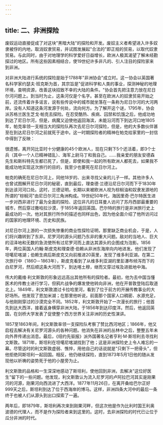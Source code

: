 ```yaml
---
---
---
```

title: 二、非洲探险
---



废奴运动直接促成了对这块"黑暗大陆"的探险和开发。废奴主义者希望进入许多奴隶被俘的内地，取消奴隶贸易，并试图发展起"合法的"即正规的贸易，以取代奴隶贸易。与此同时，由于对地理学的科学爱好日益增长，欧洲人极其渴望了解未经勘探过的地区。所有这些因素相结合，使19世纪许多非凡的、引人注目的探险家来到非洲。

对非洲大陆进行系统的探险是始于1788年"非洲协会"成立时。这一协会以英国著名科学家约瑟夫·班克斯为首，其宗旨是"促进科学和人类的事业，探测神秘的地理环境，查明资源，改善这块招致不幸的大陆的条件。"协会首先把注意力放在尼日尔河问题上。到当时为止，这条河仅是个名字。甚至在欧洲人的奴隶贸易开始之前，还流传着许多谣言，说有些传说中的城市就坐落在一条称为尼日尔河的大河两岸。没有人知道这条河发源于何处，流向何方。为了解开这个谜，1795年，协会派苏格兰医生芝戈·帕克去探险。在忍受酷热、疾病、囚禁和饥饿之后，他成功地到达了尼日尔河，但是，病魔又迫使他返回海滨，未能沿河而下到达河口地1805年，帕克率领一支相当大的探险队再次去尼日尔河探险，但是，他的大多数伙伴甚至在到达尼日尔河之前就死于途中。这一时期探险者的精神在帕克给家里的一封信中得到了反映：

很遗憾，离开冈比亚时十分健康的45个欧洲人，现在只剩下5个还活着，即3个士兵（其中一个人已精神错乱）、海军上尉马丁和我自己。……我亲爱的朋友安德森先生和斯科特先生都已死了，但是，即使和我一起的所有欧洲人都死去，如果我不能成功地实现这次旅行的目的，我至少也要死在尼日尔河上。

帕克的确死在尼日尔河上，同他18岁的、出来寻找父亲的儿子一样。其他许多人也曾试图解开尼日尔河的秘密，直到最后，理查德·兰德沿尼日尔河而下于1830年到达该河河口处。这时，兰德证明，长期以来被欧洲人视为棕榈油和奴隶发源地的所谓的"棕榈河"由尼日尔河三角洲构成。19世纪50年代，海因里奇·巴尔特医生进一步对西非进行了最为全面的探险、这位非凡的日耳曼人访问了苏丹西部最重要的城市，然后穿过撒哈拉沙漠，于1855年返回英国。巴尔特的旅行是非洲旅行史上最成功的一次。他对其旅行所作的描述也同样出色，因为他全面介绍了他所访问过的国家的地理环境、历史和民族。

对尼日尔河上游的一次损失惨重的商业性探险证明，那里缺乏商业机会，于是，人们将兴趣转到了东非。尼罗河的源头问题乃东非的重大问题。敌对的当地人、巨大的沼泽地和无数的急流使所有过尼罗河而上直达其源头的企图成为泡影。1856年，两位英国人约翰·斯皮克和理查德·伯赖从非洲东海岸向内地进发。他们发现了坦噶尼喀湖；伯赖生病后斯皮克又向前推进20英里，发现了维多利亚湖。在第二次旅行中（186O－1863年），斯皮克看到了从维多利亚湖的里彭瀑布倾泻而下的白尼罗河，然后顺这条大河而下，到达喀土穆，继而又穿过埃及进抵地中海。

伟大的戴维·利文斯敦的形象远远高出其他所有的探险者。最初，他为去中国当懂医术的传教士进行学习，但鸦片战争的爆发使他转向非洲，他在开普敦登陆后取道北上。1849年，利文斯敦渡过卡拉哈里河，看到了位于前方的开展传教事业的大好场所。他发现了恩加米湖；在那里他听说，前面那个国家人口稠密、水源充足，与他刚刚穿过的沙漠完全不同。1852年，利文斯敦开始了一次漫长的旅行；他首先到达大西洋，接着返身横穿非洲大陆，于1856年到达印度洋。然后，他返回英国，在剑桥大学发表了促使整个西方世界关注非洲的历史性演讲。

1857至1863年间，利文斯敦率领一支探险队考察了赞比西河地区；1866年，他又启程去解决有关尼罗河源头的各种问题。他消失在非洲的丛林中之后，整整五年未向外界传递出消息。最后，《纽约先驱报》派外国著名记者亨利·M·斯坦利去寻找利文斯敦。1871年，斯坦利在坦噶尼喀湖找到了他；这是非洲探险史上令人难忘的一幕。尽管这时的利文斯敦虚弱、憔悴，用他自己的话说就是"只剩下一把骨头"，但他拒绝同斯坦利一起回国。相反，他仍继续探险，直到1873年5月1日他的随从发现他以祈祷的姿势死于他的小屋旁为止。

利文斯敦的品格和一生深深地感动了斯坦利，使他回到非洲，去解决"这位好医生"留下的一些问题。他发现，利文斯敦认为流入尼罗河的卢阿拉巴河其实是刚果河的河源，刚果河向西流进了大西洋。1877年11月26日，在离开桑给巴尔正好999天之后，斯坦利到达了位于西海岸的博马。这样，非洲四条大河中的最后一条终于也被人们从源头到出口探索了一遍。

两年后，即1879年，斯坦利再次来到刚果河畔，但这次他是作为比利时国王利奥波德的代理人，而不是作为探险者来到这里的。这时，去非洲探险的时代已让位于瓜分非洲的时代。